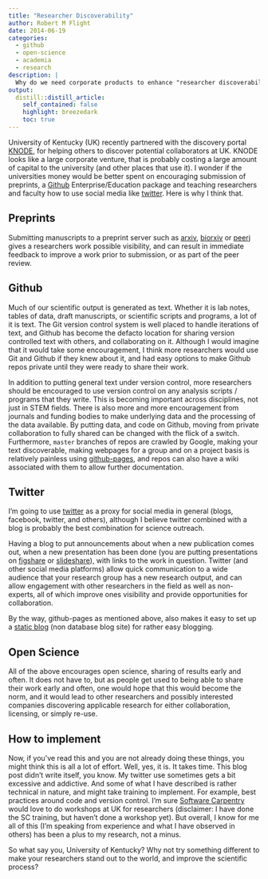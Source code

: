 ```yaml
---
title: "Researcher Discoverability"
author: Robert M Flight
date: 2014-06-19
categories:
  - github
  - open-science
  - academia
  - research
description: |
  Why do we need corporate products to enhance "researcher discoverability"?
output:
  distill::distill_article:
    self_contained: false
    highlight: breezedark
    toc: true
---
```


University of Kentucky (UK) recently partnered with the discovery portal [KNODE](https://search.knodeinc.com/ukentucky/index.action), for helping others to discover potential collaborators at UK. KNODE looks like a large corporate venture, that is probably costing a large amount of capital to the university (and other places that use it). I wonder if the universities money would be better spent on encouraging submission of preprints, a [Github](https://github.com) Enterprise/Education package and teaching researchers and faculty how to use social media like [twitter](https://twitter.com). Here is why I think that.

## Preprints

Submitting manuscripts to a preprint server such as [arxiv](http://arxiv.org/), [biorxiv](http://biorxiv.org/) or [peerj](https://peerj.com/preprints/) gives a researchers work possible visibility, and can result in immediate feedback to improve a work prior to submission, or as part of the peer review.

## Github

Much of our scientific output is generated as text. Whether it is lab notes, tables of data, draft manuscripts, or scientific scripts and programs, a lot of it is text. The Git version control system is well placed to handle iterations of text, and Github has become the defacto location for sharing version controlled text with others, and collaborating on it. Although I would imagine that it would take some encouragement, I think more researchers would use Git and Github if they knew about it, and had easy options to make Github repos private until they were ready to share their work. 

In addition to putting general text under version control, more researchers should be encouraged to use version control on any analysis scripts / programs that they write. This is becoming important across disciplines, not just in STEM fields. There is also more and more encouragement from journals and funding bodies to make underlying data and the processing of the data available. By putting data, and code on Github, moving from private collaboration to fully shared can be changed with the flick of a switch. Furthermore, `master` branches of repos are crawled by Google, making your text discoverable, making webpages for a group and on a project basis is relatively painless using [github-pages](https://pages.github.com), and repos can also have a wiki associated with them to allow further documentation.

## Twitter

I'm going to use [twitter](https://twitter.com) as a proxy for social media in general (blogs, facebook, twitter, and others), although I believe twitter combined with a blog is probably the best combination for science outreach. 

Having a blog to put announcements about when a new publication comes out, when a new presentation has been done (you are putting presentations on [figshare](https://figshare.com) or [slideshare](www.slideshare.net)), with links to the work in question. Twitter (and other social media platforms) allow quick communication to a wide audience that your research group has a new research output, and can allow engagement with other researchers in the field as well as non-experts, all of which improve ones visibility and provide opportunities for collaboration.

By the way, github-pages as mentioned above, also makes it easy to set up a [static blog](http://codecondo.com/7-static-site-generators-for-building-websites-blogs/) (non database blog site) for rather easy blogging.

## Open Science

All of the above encourages open science, sharing of results early and often. It does not have to, but as people get used to being able to share their work early and often, one would hope that this would become the norm, and it would lead to other researchers and possibly interested companies discovering applicable research for either collaboration, licensing, or simply re-use.

## How to implement

Now, if you've read this and you are not already doing these things, you might think this is all a lot of effort. Well, yes, it is. It takes time. This blog post didn't write itself, you know. My twitter use sometimes gets a bit excessive and addictive. And some of what I have described is rather technical in nature, and might take training to implement. For example, best practices around code and version control. I'm sure [Software Carpentry](http://software-carpentry.org/) would love to do workshops at UK for researchers (disclaimer: I have done the SC training, but haven't done a workshop yet). But overall, I know for me all of this (I'm speaking from experience and what I have observed in others) has been a plus to my research, not a minus.

So what say you, University of Kentucky? Why not try something different to make your researchers stand out to the world, and improve the scientific process?
